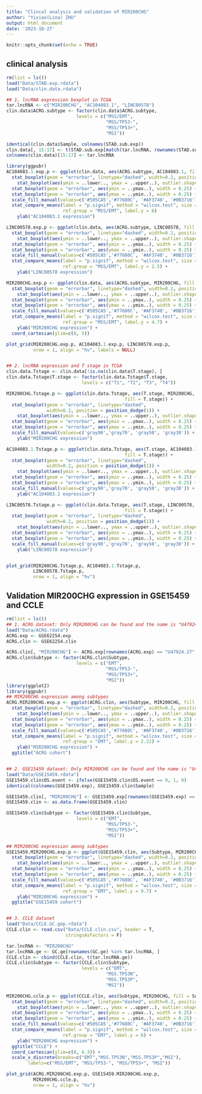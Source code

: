 ---
title: "Clincal analysis and validation of MIR200CHG"
author: "Yixiao(Lina) ZHU"
output: html_document
date: '2023-10-27'
---

```{r setup, include=FALSE}
knitr::opts_chunk$set(echo = TRUE)
```

## clinical analysis
```{r}
rm(list = ls())
load("Data/STAD.exp.rdata")
load("Data/clin.data.rdata")

## 1. lncRNA expression boxplot in TCGA
tar.lncRNA <- c("MIR200CHG", "AC104083.1", "LINC00578")
clin.data$ACRG.subtype <- factor(clin.data$ACRG.subtype,
                          levels = c("MSS/EMT", 
                                     "MSS/TP53-",
                                     "MSS/TP53+",
                                     "MSI"))

identical(clin.data$Sample, colnames(STAD.sub.exp))
clin.data[, 15:17] <- t(STAD.sub.exp[match(tar.lncRNA, rownames(STAD.sub.exp)), ])
colnames(clin.data)[15:17] <- tar.lncRNA

library(ggpubr)
AC104083.1.exp.p <- ggplot(clin.data, aes(ACRG.subtype, AC104083.1, fill = ACRG.subtype)) +
  stat_boxplot(geom = "errorbar", linetype="dashed", width=0.2, position = position_dodge(1)) +
    stat_boxplot(aes(ymin = ..lower.., ymax = ..upper..), outlier.shape = NA) +
  stat_boxplot(geom = "errorbar", aes(ymin = ..ymax..), width = 0.25) +
  stat_boxplot(geom = "errorbar", aes(ymax = ..ymin..), width = 0.25) +
  scale_fill_manual(values=c('#505CA5','#77680C', '#AF3740', '#0B3716')) +
  stat_compare_means(label = "p.signif", method = "wilcox.test", size = 4,
                     ref.group = "MSS/EMT", label.y = 6)
    ylab("AC104083.1 expression")

LINC00578.exp.p <- ggplot(clin.data, aes(ACRG.subtype, LINC00578, fill = ACRG.subtype)) +
  stat_boxplot(geom = "errorbar", linetype="dashed", width=0.2, position = position_dodge(1)) +
    stat_boxplot(aes(ymin = ..lower.., ymax = ..upper..), outlier.shape = NA) +
  stat_boxplot(geom = "errorbar", aes(ymin = ..ymax..), width = 0.25) +
  stat_boxplot(geom = "errorbar", aes(ymax = ..ymin..), width = 0.25) +
  scale_fill_manual(values=c('#505CA5','#77680C', '#AF3740', '#0B3716')) +
  stat_compare_means(label = "p.signif", method = "wilcox.test", size = 4,
                     ref.group = "MSS/EMT", label.y = 2.5) + 
    ylab("LINC00578 expression")

MIR200CHG.exp.p <- ggplot(clin.data, aes(ACRG.subtype, MIR200CHG, fill = ACRG.subtype)) +
  stat_boxplot(geom = "errorbar", linetype="dashed", width=0.2, position = position_dodge(1)) +
    stat_boxplot(aes(ymin = ..lower.., ymax = ..upper..), outlier.shape = NA) +
  stat_boxplot(geom = "errorbar", aes(ymin = ..ymax..), width = 0.25) +
  stat_boxplot(geom = "errorbar", aes(ymax = ..ymin..), width = 0.25) +
  scale_fill_manual(values=c('#505CA5','#77680C', '#AF3740', '#0B3716')) +
  stat_compare_means(label = "p.signif", method = "wilcox.test", size = 4,
                     ref.group = "MSS/EMT", label.y = 4.7) + 
    ylab("MIR200CHG expression") + 
  coord_cartesian(ylim=c(0, 5)) 

plot_grid(MIR200CHG.exp.p, AC104083.1.exp.p, LINC00578.exp.p,
          nrow = 1, align = "hv", labels = NULL)


## 2. lncRNA expression and T stage in TCGA
clin.data.Tstage <- clin.data[!is.na(clin.data$T.stage), ]
clin.data.Tstage$T.stage <- factor(clin.data.Tstage$T.stage, 
                            levels = c("T1", "T2", "T3", "T4"))

MIR200CHG.Tstage.p <- ggplot(clin.data.Tstage, aes(T.stage, MIR200CHG,
                                            fill = T.stage)) +
  stat_boxplot(geom = "errorbar", linetype="dashed",
               width=0.2, position = position_dodge(1)) +
    stat_boxplot(aes(ymin = ..lower.., ymax = ..upper..), outlier.shape = NA) +
  stat_boxplot(geom = "errorbar", aes(ymin = ..ymax..), width = 0.25) +
  stat_boxplot(geom = "errorbar", aes(ymax = ..ymin..), width = 0.25) +
  scale_fill_manual(values=c('gray90','gray70', 'gray50', 'gray30')) +
    ylab("MIR200CHG expression") 

AC104083.1.Tstage.p <- ggplot(clin.data.Tstage, aes(T.stage, AC104083.1,
                                            fill = T.stage)) +
  stat_boxplot(geom = "errorbar", linetype="dashed",
               width=0.2, position = position_dodge(1)) +
    stat_boxplot(aes(ymin = ..lower.., ymax = ..upper..), outlier.shape = NA) +
  stat_boxplot(geom = "errorbar", aes(ymin = ..ymax..), width = 0.25) +
  stat_boxplot(geom = "errorbar", aes(ymax = ..ymin..), width = 0.25) +
  scale_fill_manual(values=c('gray90','gray70', 'gray50', 'gray30')) +
    ylab("AC104083.1 expression")

LINC00578.Tstage.p <- ggplot(clin.data.Tstage, aes(T.stage, LINC00578,
                                            fill = T.stage)) +
  stat_boxplot(geom = "errorbar", linetype="dashed",
               width=0.2, position = position_dodge(1)) +
    stat_boxplot(aes(ymin = ..lower.., ymax = ..upper..), outlier.shape = NA) +
  stat_boxplot(geom = "errorbar", aes(ymin = ..ymax..), width = 0.25) +
  stat_boxplot(geom = "errorbar", aes(ymax = ..ymin..), width = 0.25) +
  scale_fill_manual(values=c('gray90','gray70', 'gray50', 'gray30')) +
    ylab("LINC00578 expression") 


plot_grid(MIR200CHG.Tstage.p, AC104083.1.Tstage.p,  
          LINC00578.Tstage.p,
          nrow = 1, align = "hv")

```

## Validation MIR200CHG expression in GSE15459 and CCLE
```{r}
rm(list = ls())
## 1. ACRG dataset: Only MIR200CHG can be found and the name is "U47924.27".
load("Data/ACRG.rdata")
ACRG.exp <- GSE62254.exp
ACRG.clin <- GSE62254.clin

ACRG.clin[, "MIR200CHG"] <- ACRG.exp[rownames(ACRG.exp) == "U47924.27", ]
ACRG.clin$Subtype <- factor(ACRG.clin$Subtype,
                          levels = c("EMT", 
                                     "MSS/TP53-",
                                     "MSS/TP53+",
                                     "MSI"))
library(ggplot2)
library(ggpubr)
## MIR200CHG expression among subtypes
ACRG.MIR200CHG.exp.p <- ggplot(ACRG.clin, aes(Subtype, MIR200CHG, fill = Subtype)) +
  stat_boxplot(geom = "errorbar", linetype="dashed", width=0.2, position = position_dodge(1)) +
    stat_boxplot(aes(ymin = ..lower.., ymax = ..upper..), outlier.shape = NA) +
  stat_boxplot(geom = "errorbar", aes(ymin = ..ymax..), width = 0.25) +
  stat_boxplot(geom = "errorbar", aes(ymax = ..ymin..), width = 0.25) +
  scale_fill_manual(values=c('#505CA5','#77680C', '#AF3740', '#0B3716')) +
  stat_compare_means(label = "p.signif", method = "wilcox.test", size = 4,
                     ref.group = "EMT", label.y = 2.22) +  
    ylab("MIR200CHG expression") +
  ggtitle("ACRG cohort")


## 2. GSE15459 dataset: Only MIR200CHG can be found and the name is "U47924.27".
load("Data/GSE15459.rdata")
GSE15459.clin$OS.event <- ifelse(GSE15459.clin$OS.event == 0, 1, 0)
identical(colnames(GSE15459.exp), GSE15459.clin$Sample)

GSE15459.clin[, "MIR200CHG"] <- GSE15459.exp[rownames(GSE15459.exp) == "U47924.27", ]
GSE15459.clin <- as.data.frame(GSE15459.clin)

GSE15459.clin$Subtype <- factor(GSE15459.clin$Subtype,
                          levels = c("EMT", 
                                     "MSS/TP53-",
                                     "MSS/TP53+",
                                     "MSI"))

## MIR200CHG expression among subtypes
GSE15459.MIR200CHG.exp.p <- ggplot(GSE15459.clin, aes(Subtype, MIR200CHG, fill = Subtype)) +
  stat_boxplot(geom = "errorbar", linetype="dashed", width=0.2, position = position_dodge(1)) +
    stat_boxplot(aes(ymin = ..lower.., ymax = ..upper..), outlier.shape = NA) +
  stat_boxplot(geom = "errorbar", aes(ymin = ..ymax..), width = 0.25) +
  stat_boxplot(geom = "errorbar", aes(ymax = ..ymin..), width = 0.25) +
  scale_fill_manual(values=c('#505CA5','#77680C', '#AF3740', '#0B3716')) +
  stat_compare_means(label = "p.signif", method = "wilcox.test", size = 4,
                     ref.group = "EMT", label.y = 9.7) +  
    ylab("MIR200CHG expression") + 
  ggtitle("GSE15459 cohort")


## 3. CCLE dataset
load("Data/CCLE.GC.gep.rdata")
CCLE.clin <- read.csv("Data/CCLE.clin.csv", header = T, 
                      stringsAsFactors = F)

tar.lncRNA <- "MIR200CHG"
tar.lncRNA.ge <- GC.ge[rownames(GC.ge) %in% tar.lncRNA, ]
CCLE.clin <- cbind(CCLE.clin, t(tar.lncRNA.ge))
CCLE.clin$Subtype <- factor(CCLE.clin$Subtype, 
                            levels = c("EMT", 
                                     "MSS.TP53N",
                                     "MSS.TP53P",
                                     "MSI"))

MIR200CHG.ccle.p <- ggplot(CCLE.clin, aes(Subtype, MIR200CHG, fill = Subtype)) +
  stat_boxplot(geom = "errorbar", linetype="dashed", width=0.2, position = position_dodge(1)) +
    stat_boxplot(aes(ymin = ..lower.., ymax = ..upper..), outlier.shape = NA) +
  stat_boxplot(geom = "errorbar", aes(ymin = ..ymax..), width = 0.25) +
  stat_boxplot(geom = "errorbar", aes(ymax = ..ymin..), width = 0.25) +
  scale_fill_manual(values=c('#505CA5','#77680C', '#AF3740', '#0B3716')) +
  stat_compare_means(label = "p.signif", method = "wilcox.test", size = 4,
                     ref.group = "EMT", label.y = 6) +
    ylab("MIR200CHG expression") + 
  ggtitle("CCLE") + 
  coord_cartesian(ylim=c(0, 6.3)) +
  scale_x_discrete(breaks=c("EMT","MSS.TP53N","MSS.TP53P","MSI"),
        labels=c("MSS/EMT", "MSS/TP53-", "MSS/TP53+", "MSI"))

plot_grid(ACRG.MIR200CHG.exp.p, GSE15459.MIR200CHG.exp.p,
          MIR200CHG.ccle.p,
          nrow = 1, align = "hv")
```
